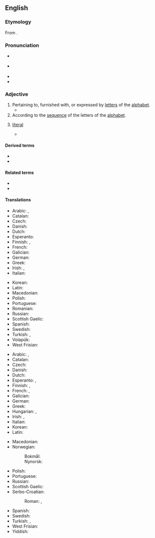 ==English==

===Etymology===
From {{af|en|alphabet|-ical}}.

===Pronunciation===
* {{a|UK}} {{IPA|/ˌælf.əˈbɛt.ɪk.əl/|lang=en}}
* {{a|GenAM}} {{IPA|/ˌælfəˈbɛdɪkəl/|lang=en}}
* {{audio|en-us-alphabetical.ogg|Audio (US)|lang=en}}
* {{hyphenation|al|pha|bet|ic|al|lang=en}}

===Adjective===
{{en-adj|-}}

# Pertaining to, furnished with, or expressed by [[letter]]s of the [[alphabet]].
#* {{quote-book|year=1986|author=Arthur Hilary Armstrong, A. A. Armstrong|title=Classical Mediterranean Spirituality: Egyptian, Greek, Roman|page=486|passage=Paul, who talks about what the magical papyri do, has in his first letter to the Corinthians described basic aspects of '''alphabetical''' language.}}
# According to the [[sequence]] of the letters of the [[alphabet]].
#: {{ux|en|All names were placed into an '''alphabetical''' list.}}
# {{lb|en|obsolete}} [[literal]]
#* {{quote-book|author=Milton|passage='''Alphabetical''' servility.}}

====Derived terms====
* {{l|en|alphabetical order}}
* {{l|en|alphabetically}}

====Related terms====
* {{l|en|alphabet}}
* {{l|en|alphabetize}}

====Translations====
{{trans-top|pertaining to the alphabet}}
* Arabic: {{t|ar|الفبائي|alt=أَلِفْبَائِيّ}}, {{t|ar|ابجدي|alt=أَبْجَدِيّ}}
* Catalan: {{t|ca|alfabètic}}
* Czech: {{t+|cs|abecední}}
* Danish: {{t+|da|alfabetisk}}
* Dutch: {{t+|nl|alfabetisch}}
* Esperanto: {{t|eo|alfabeta}}
* Finnish: {{t+|fi|aakkoset|alt=aakkos-}}, {{t+|fi|aakkosellinen}}
* French: {{t+|fr|alphabétique}}
* Galician: {{t+|gl|alfabético}}
* German: {{t+|de|alphabetisch}}
* Greek: {{t+|el|αλφαβητικός}}
* Irish: {{t|ga|aibítreach}}, {{t|ga|aibítre}}
* Italian: {{t+|it|alfabetico}}
{{trans-mid}}
* Korean: {{t+|ko|알파벳}}
* Latin: {{t|la|abecedarius}}
* Macedonian: {{t|mk|а́збучен}}
* Polish: {{t+|pl|alfabetyczny}}
* Portuguese: {{t+|pt|alfabético}}
* Romanian: {{t+|ro|alfabetic}}
* Russian: {{t+|ru|алфави́тный}}
* Scottish Gaelic: {{t|gd|aibidileach}}
* Spanish: {{t+|es|alfabético}}
* Swedish: {{t+|sv|alfabetisk}}
* Turkish: {{t+|tr|alfabetik}}, {{t+|tr|abecesel}}
* Volapük: {{t+|vo|lafabik}}
* West Frisian: {{t+|fy|alfabetysk}}
{{trans-bottom}}

{{trans-top|in the sequence of the letters of the alphabet}}
* Arabic: {{t|ar|الفبائي|alt=ألِفْبَائِيّ}}, {{t|ar|ابجدي|alt=أبجَدِيّ}}
* Catalan: {{t|ca|alfabètic}}
* Czech: {{t+|cs|abecední}}
* Danish: {{t+|da|alfabetisk}}
* Dutch: {{t+|nl|alfabetisch}}
* Esperanto: {{t|eo|laŭalfabeta}}, {{t|eo|alfabeta}}
* Finnish: {{t+|fi|aakkoset|alt=aakkos-}}, {{t+|fi|aakkosellinen}}
* French: {{t+|fr|alphabétique}}, {{t+|fr|abécédaire}}
* Galician: {{t+|gl|alfabético}}
* German: {{t+|de|alphabetisch}}
* Greek: {{t+|el|αλφαβητικός}}
* Hungarian: {{t+|hu|alfabetikus}}, {{t|hu|ábécérendi}}
* Irish: {{t|ga|aibítreach}}, {{t|ga|aibítre}}
* Italian: {{t+|it|alfabetico}}
* Korean: {{t+|ko|알파벳}}
* Latin: {{t|la|abecedarius}}
{{trans-mid}}
* Macedonian: {{t|mk|а́збучен}}
* Norwegian:
*: Bokmål: {{t+|nb|alfabetisk}}
*: Nynorsk: {{t|nn|alfabetisk}}
* Polish: {{t+|pl|alfabetyczny}}
* Portuguese: {{t+|pt|alfabético}}
* Russian: {{t+|ru|алфави́тный}}
* Scottish Gaelic: {{t|gd|aibidileach}}
* Serbo-Croatian:
*: Roman: {{t+|sh|ȁbecēdnī}}, {{t|sh|alfàbētskī}}
* Spanish: {{t+|es|alfabético}}
* Swedish: {{t+|sv|alfabetisk}}
* Turkish: {{t|tr|alfabetik sırayla}}, {{t|tr|alfabetik olarak}}
* West Frisian: {{t+|fy|alfabetysk}}
* Yiddish: {{t|yi|אַלפֿאַבעטיש}}
{{trans-bottom}}